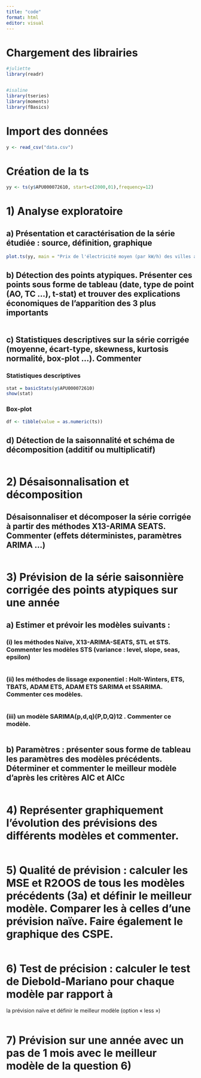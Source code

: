 ```yaml
---
title: "code"
format: html
editor: visual
---
```


# Chargement des librairies

```r
#juliette
library(readr)


#isaline
library(tseries)      
library(moments)
library(fBasics)
```

# Import des données

```r
y <- read_csv("data.csv")
```

# Création de la ts

```r
yy <- ts(y$APU000072610, start=c(2000,01),frequency=12)
```

# 1) Analyse exploratoire

## a) Présentation et caractérisation de la série étudiée : source, définition, graphique

```r
plot.ts(yy, main = "Prix de l'électricité moyen (par kW/h) des villes aux Etats_Unis (2000-2020)", ylab = "Prix", xlab = "Année")
```

## b) Détection des points atypiques. Présenter ces points sous forme de tableau (date, type de point (AO, TC ...), t-stat) et trouver des explications économiques de l'apparition des 3 plus importants

```r

```

## c) Statistiques descriptives sur la série corrigée (moyenne, écart-type, skewness, kurtosis normalité, box-plot ...). Commenter

### Statistiques descriptives

```r
stat = basicStats(y$APU000072610)
show(stat)
```

### Box-plot

```r
df <- tibble(value = as.numeric(ts))
```

## d) Détection de la saisonnalité et schéma de décomposition (additif ou multiplicatif)

```r

```

# 2) Désaisonnalisation et décomposition

## Désaisonnaliser et décomposer la série corrigée à partir des méthodes X13-ARIMA SEATS. Commenter (effets déterministes, paramètres ARIMA ...)

```r

```

# 3) Prévision de la série saisonnière corrigée des points atypiques sur une année

## a) Estimer et prévoir les modèles suivants :

### (i) les méthodes Naïve, X13-ARIMA-SEATS, STL et STS. Commenter les modèles STS (variance : level, slope, seas, epsilon)

```r

```

### (ii) les méthodes de lissage exponentiel : Holt-Winters, ETS, TBATS, ADAM ETS, ADAM ETS SARIMA et SSARIMA. Commenter ces modèles.

```r

```

### (iii) un modèle SARIMA(p,d,q)(P,D,Q)12 . Commenter ce modèle.

```r

```

## b) Paramètres : présenter sous forme de tableau les paramètres des modèles précédents. Déterminer et commenter le meilleur modèle d'après les critères AIC et AICc

```r

```

# 4) Représenter graphiquement l'évolution des prévisions des différents modèles et commenter.

```r

```

# 5) Qualité de prévision : calculer les MSE et R2OOS de tous les modèles précédents (3a) et définir le meilleur modèle. Comparer les à celles d'une prévision naïve. Faire également le graphique des CSPE.

```r

```

# 6) Test de précision : calculer le test de Diebold-Mariano pour chaque modèle par rapport à

la prévision naïve et définir le meilleur modèle (option « less »)

```r

```

# 7) Prévision sur une année avec un pas de 1 mois avec le meilleur modèle de la question 6)

```r

```
